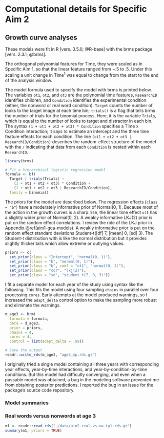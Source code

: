 Computational details for Specific Aim 2 {#aim2-gca-models}
========================================================================

Growth curve analyses
------------------------------------------------------------------------

These models were fit in R [vers. 3.5.0; @R-base] with the brms package
[vers. 2.3.1; @brms].

The orthogonal polynomial features for Time, they were scaled as in
Specific Aim 1, so that the linear feature ranged from −.5 to .5. Under
this scaling a unit change in Time^1^ was equal to change from the start
to the end of the analysis window.

The model formula used to specify the model with brms is printed below.
The variables `ot1`, `ot2`, and `ot3` are the polynomial time features,
`ResearchID` identifies children, and `Condition` identifies the
experimental condition (either, the nonword or real word condition).
`Target` counts the number of looks to the target image at each time
bin; `trials()` is a flag that tells brms the number of trials for the
binomial process. Here, it is the variable `Trials`, which is equal to
the number of looks to target and distractor in each bin. 
The syntax `(1 + ot1 + ot2 + ot3) * Condition` specifies a Time x
Condition interaction; it says to estimate an intercept and the three
time feature effects for each condition.
The line `(ot1 + ot2 + ot3 | ResearchID/Condition)` describes the
random-effect structure of the model with the `/` indicating that data
from each `Condition` is nested within each `ResearchID`.

```r
library(brms)

# Fit a hierarchical logistic regression model
formula <- bf(
  Target | trials(Trials) ~ 
    (1 + ot1 + ot2 + ot3) * Condition + 
    (1 + ot1 + ot2 + ot3 | ResearchID/Condition), 
  family = binomial)
```

The priors for the model are described below. The regression effects
(`class = "b"`) have a moderately informative prior of Normal(0, 1).
Because most of the action in the growth curves is a sharp rise, the
linear time effect `ot1` has a slightly wider prior of Normal(0, 2). A
weakly informative LKJ(2) prior is put on the random effect
correlations. I review the role of the LKJ prior in  
[Appendix \@ref(aim1-gca-models)](#aim1-gca-models). A weakly informative
prior is put on the random effect standard deviations
Student-t([df] 7, [mean] 0, [sd] 3). The Student-t distribution
with is like the normal distribution but it provides slightly thicker
tails which allow extreme or outlying values.

```r
priors <- c(
  set_prior(class = "Intercept", "normal(0, 1)"),
  set_prior(class = "b", "normal(0, 1)"),
  set_prior(class = "b", coef = "ot1", "normal(0, 2)"),
  set_prior(class = "cor", "lkj(2)"),
  set_prior(class = "sd", "student_t(7, 0, 3)"))
```

I fit a separate model for each year of the study using syntax like the
following. This fits the model using four sampling `chains` in parallel
over four processing `cores`. Early attempts at the model produced
warnings, so I increased the `adapt_delta` control option to make the
sampling more robust and eliminate the warnings.

```r
m_age3 <- brm(
  formula = formula,
  data = d_age3,
  prior = priors,
  chains = 4,
  cores = 4,
  control = list(adapt_delta = .99))

# Save the output
readr::write_rds(m_age3, "age3_mp.rds.gz")
```

I originally tried a single model containing all three years with
corresponding year effects, year-by-time interactions, and
year-by-condition-by-time conditions. But this model had difficulty
converging, and even when a passable model was obtained, a bug in the
modeling software prevented me from obtaining posterior predictions. I
reported the bug in an issue for the package's source code repository. 

### Model summaries

### Real words versus nonwords at age 3

```r
m1 <- readr::read_rds("./data/aim2-real-vs-nw-tp1.rds.gz")
summary(m1, priors = TRUE)
```

